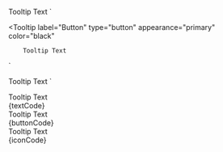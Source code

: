 
  <Tooltip label="Text" type="text" >Tooltip Text</Tooltip>
`

  <Tooltip
      label="Button"
      type="button"
      appearance="primary"
      color="black"
  >
        Tooltip Text
  </Tooltip>
`


  <Tooltip type="icon" name="logo">Tooltip Text</Tooltip>
`

<Section title="Text" contained={true} style={{ padding: "30px 0px" }}>
	<Preview wrapper={true}>
		<div style={{padding: 40}}>
			<Tooltip label="Text" type="text" >Tooltip Text</Tooltip>
		</div>
	</Preview>
	<Snippet language="js">{textCode}</Snippet>
</Section>

<Section title="Button" contained={true} style={{ padding: "30px 0px" }}>
	<Preview wrapper={true}>
		<div style={{padding: 40}}>
			<Tooltip label="Button" type="button" appearance="primary" color="black">Tooltip Text</Tooltip>
		</div>
	</Preview>
	<Snippet language="js">{buttonCode}</Snippet>
</Section>

<Section title="Icon" contained={true} style={{ padding: "30px 0px" }}>
	<Preview wrapper={true}>
		<div style={{padding: 40}}>
			<Tooltip type="icon" name="logo">Tooltip Text</Tooltip>
		</div>
	</Preview>
	<Snippet language="js">{iconCode}</Snippet>
</Section>
